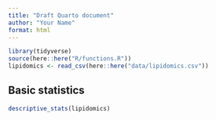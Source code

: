 ```yaml
---
title: "Draft Quarto document"
author: "Your Name"
format: html
---
```


```r
library(tidyverse)
source(here::here("R/functions.R"))
lipidomics <- read_csv(here::here("data/lipidomics.csv"))
```

## Basic statistics

```r
descriptive_stats(lipidomics)
```
